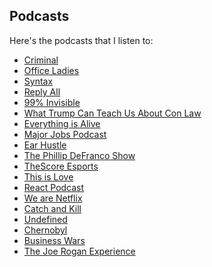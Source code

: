 ## Podcasts

Here's the podcasts that I listen to:

-   [Criminal](https://thisiscriminal.com)
-   [Office Ladies](https://officeladies.com)
-   [Syntax](https://syntax.fm)
-   [Reply All](https://gimletmedia.com/shows/reply-all)
-   [99% Invisible](https://99percentinvisible.org)
-   [What Trump Can Teach Us About Con Law](https://trumpconlaw.com)
-   [Everything is Alive](https://www.radiotopia.fm/podcasts/everything-is-alive)
-   [Major Jobs Podcast](https://majorjobspod.weebly.com)
-   [Ear Hustle](https://www.radiotopia.fm/podcasts/ear-hustle)
-   [The Phillip DeFranco Show](https://podcasts.apple.com/us/podcast/the-philip-defranco-show/id1278424954)
-   [TheScore Esports](https://www.thescoreesports.com/home)
-   [This is Love](https://thisislovepodcast.com)
-   [React Podcast](https://reactpodcast.simplecast.fm)
-   [We are Netflix](https://jobs.netflix.com/podcast)
-   [Catch and Kill](https://podcasts.apple.com/us/podcast/the-catch-and-kill-podcast-with-ronan-farrow/id1487730212)
-   [Undefined](https://undefined.fm)
-   [Chernobyl](https://podcasts.apple.com/us/podcast/the-chernobyl-podcast/id1459712981)
-   [Business Wars](https://wondery.com/shows/business-wars)
-   [The Joe Rogan Experience](http://podcasts.joerogan.net)
